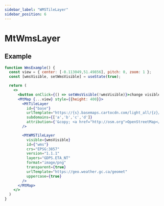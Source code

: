 ```yaml
---
sidebar_label: "WMSTileLayer"
sidebar_position: 6
---
```


# MtWmsLayer

## Example

```jsx live=true
function WmsExample() {
  const view = { center: [-0.113049,51.49856], pitch: 0, zoom: 1 };
  const [wmsVisible, setWmsVisible] = useState(true);

  return (
    <>
      <button onClick={() => setWmsVisible(!wmsVisible)}>change visible</button>
      <MtMap {...view} style={{height: 400}}>
        <MtTileLayer
          id={"base"}
          urlTemplate="https://{s}.basemaps.cartocdn.com/light_all/{z}/{x}/{y}.png"
          subdomains={['a','b','c','d']}
          attribution={'&copy; <a href="http://osm.org">OpenStreetMap</a> contributors, &copy; <a href="https://carto.com/">CARTO</a>'}
        />

        <MtWMSTileLayer
          visible={wmsVisible}
          id={"wms"}
          crs="EPSG:3857"
          version="1.1.1"
          layers="GDPS.ETA_NT"
          format="image/png"
          transparent={true}
          urlTemplate="https://geo.weather.gc.ca/geomet"
          uppercase={true}
        />
      </MtMap>
    </>
  )
}

```

